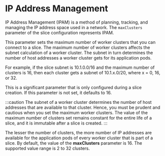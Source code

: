 # IP Address Management 

IP Address Management (IPAM) is a method of planning, tracking, and managing the IP address space 
used in a network. The `maxClusters` parameter of the slice configuration represents IPAM. 

This parameter sets the maximum number of worker clusters that you can connect to a slice. The 
maximum number of worker clusters affects the subnet calculation of a worker cluster. The subnet 
in turn determines the number of host addresses a worker cluster gets for its application pods. 

For example, if the slice subnet is 10.1.0.0/16 and the maximum number of clusters is 16, then each 
cluster gets a subnet of 10.1.x.0/20, where x = 0, 16, or 32.

This is a significant parameter that is only configured during a slice creation. If this parameter is 
not set, it defaults to 16. 
 
:::caution
The subnet of a worker cluster determines the number of host addresses that are available to that 
cluster. Hence, you must be prudent and cautious when you set the maximum worker clusters. The value 
of the maximum number of clusters set remains constant for the entire life of a slice, and it is 
immutable after a slice is created. 
:::

The lesser the number of clusters, the more number of IP addresses are available for the application pods 
of every worker cluster that is part of a slice. By default, the value of the **maxClusters**
parameter is 16. The supported value range is 2 to 32 clusters.